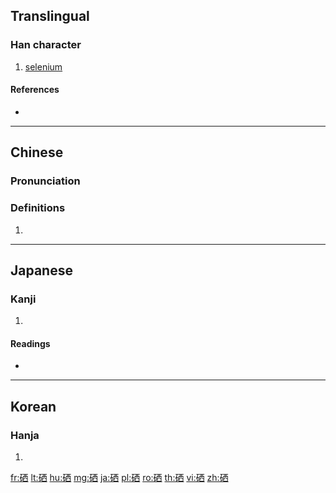 {{character info/new}}
==Translingual==

===Han character===
{{Han char|rn=112|rad=石|as=06|sn=11|four=11660|canj=MRMCW|ids=⿰石西}}

# [[selenium]]

====References====
* {{Han ref|kx=0830.131|dkj=24199|hdz=42428.040|uh=7852|ud=30802|bh=D6B4|bd=54964}}

----

==Chinese==
{{zh-forms}}

===Pronunciation===
{{zh-pron
|m=xī
|c=sai1
|mc=
|oc=
|cat=n
}}

===Definitions===
{{zh-hanzi}}

# {{rfdef|lang=zh}}

----

==Japanese==

===Kanji===
{{ja-kanji|grade=|rs=石06}}

# {{defn|lang=ja|sort=石06}}

====Readings====
* {{ja-readings|on=[[せい]] (sei)|kun=|nanori=}}

----

==Korean==

===Hanja===
{{ko-hanja|hangeul=서|eumhun=|rv=seo|mr=sŏ|y=se}}

# {{defn|lang=ko|sort=石06}}

[[fr:硒]]
[[lt:硒]]
[[hu:硒]]
[[mg:硒]]
[[ja:硒]]
[[pl:硒]]
[[ro:硒]]
[[th:硒]]
[[vi:硒]]
[[zh:硒]]